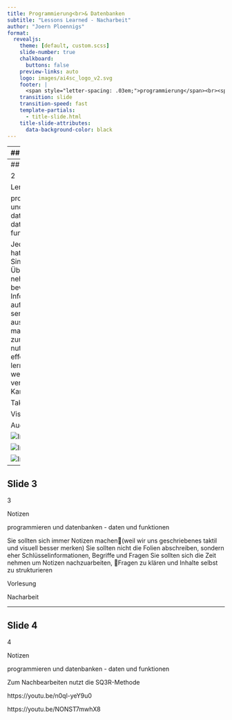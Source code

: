 ```yaml
---
title: Programmierung<br>& Datenbanken
subtitle: "Lessons Learned - Nacharbeit"
author: "Joern Ploennigs"
format: 
  revealjs:
    theme: [default, custom.scss]
    slide-number: true
    chalkboard: 
      buttons: false
    preview-links: auto
    logo: images/ai4sc_logo_v2.svg
    footer: |
      <span style="letter-spacing: .03em;">programmierung</span><br><span style="letter-spacing: -.03em;">und datenbanken</span>
    transition: slide
    transition-speed: fast
    template-partials:
      - title-slide.html
    title-slide-attributes:
      data-background-color: black
---
```



---
## Slide 1


1

Welche Lerntypen gibt es?

programmieren und datenbanken - daten und funktionen

The Sixth Sense

---
## Slide 2


2

Lerntypen

programmieren und datenbanken - daten und funktionen

Jeder von uns hat bevorzugte Sinneskanäle
Über diese nehmen wir bevorzugt Informationen auf und senden diese aus
Dies kann man gezielt zum Lernen nutzen
Am effektivsten lernt man wenn man verschiedene Kanäle nutzt

Taktil

Visuell

Auditiv

![Image 1](images/03x_Nacharbeit/image_1.png)

![Image 2](images/03x_Nacharbeit/image_2.png)

![Image 3](images/03x_Nacharbeit/image_3.png)

---
## Slide 3


3

Notizen

programmieren und datenbanken - daten und funktionen

Sie sollten sich immer Notizen machen(weil wir uns geschriebenes taktil und visuell besser merken)
Sie sollten nicht die Folien abschreiben, sondern eher Schlüsselinformationen, Begriffe und Fragen
Sie sollten sich die Zeit nehmen um Notizen nachzuarbeiten, Fragen zu klären und Inhalte selbst zu strukturieren

Vorlesung

Nacharbeit

---
## Slide 4


4

Notizen

programmieren und datenbanken - daten und funktionen

Zum Nachbearbeiten nutzt die SQ3R-Methode

https://youtu.be/n0ql-yeY9u0

https://youtu.be/NONST7mwhX8